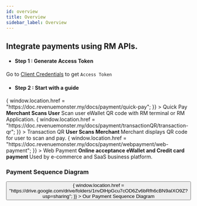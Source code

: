 ```yaml
---
id: overview
title: Overview
sidebar_label: Overview
---
```



## Integrate payments using RM APIs.

- #### Step 1 : Generate Access Token

Go to [Client Credentials](https://doc.revenuemonster.my/docs/quickstart/accesstoken/client-credentials) to get `Access Token`

- #### Step 2 : Start with a guide

<Flex flexWrap="wrap" mx={-2}>
  <Box p={2} width={[1, 1 / 3]}>
    <Box
      className={styles.boxes}
      onClick={() => {
        window.location.href =
          "https://doc.revenuemonster.my/docs/payment/quick-pay";
      }}
    >
      <Text className={styles.text}>Quick Pay</Text>
      <Text className={styles.title}>
        <b> Merchant Scans User</b>
      </Text>
      <Text className={styles.subtitle}>
        Scan user eWallet QR code with RM terminal or RM Application.
      </Text>
    </Box>
  </Box>
  <Box p={2} width={[1, 1 / 3]}>
    <Box
      className={styles.boxes}
      onClick={() => {
        window.location.href =
          "https://doc.revenuemonster.my/docs/payment/transactionQR/transaction-qr";
      }}
    >
      <Text className={styles.text}>Transaction QR</Text>
      <Text className={styles.title}>
        <b> User Scans Merchant </b>
      </Text>
      <Text className={styles.subtitle}>
        Merchant displays QR code for user to scan and pay.
      </Text>
    </Box>
  </Box>
  <Box p={2} width={[1, 1 / 3]}>
    <Box
      className={styles.boxes}
      onClick={() => {
        window.location.href =
          "https://doc.revenuemonster.my/docs/payment/webpayment/web-payment";
      }}
    >
      <Text className={styles.text}>Web Payment</Text>
      <Text className={styles.title}>
        <b> Online acceptance eWallet and Credit card payment </b>
      </Text>
      <Text className={styles.subtitle}>
        Used by e-commerce and SaaS business platform.
      </Text>
    </Box>
  </Box>
</Flex>

### Payment Sequence Diagram

<Flex justifyContent="center">
  <Button
    width="100%"
    sx={{
      ":hover": {
        backgroundColor: "blue",
      },
      backgroundColor: "#528ef7",
      borderRadius: 15,
    }}
    onClick={() => {
      window.location.href =
        "https://drive.google.com/drive/folders/1nvDlHpGcu7cOD6Zv6bRfh6cBN9aIXO9Z?usp=sharing";
    }}
  >
    Our Payment Sequence Diagram
  </Button>
</Flex>
